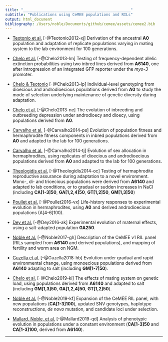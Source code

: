 ```yaml
---
title: "________________________________________________"
subtitle: "Publications using CeMEE populations and RILs"
output: html_document
bibliography: /Users/noble/Documents/github/cemee/assets/cemee2.bib
---
```




* [Teotonio et al.](https://journals.plos.org/plosone/article?id=10.1371/journal.pone.0035811) [-@Teotonio2012-xj] 
Derivation of the ancestral **A0** population and adaptation of replicate populations varying in mating system to the lab environment for 100 generations. 

* [Chelo et al.](https://www.nature.com/articles/ncomms3417?origin=ppub) [-@Chelo2013-lm] 
Testing of frequency-dependent allelic extinction probabilities using two inbred lines derived from **A6140**, one after introgression of an integrated GFP reporter under the *myo-3* promoter.

* [Chelo & Teotonio](https://onlinelibrary.wiley.com/doi/full/10.1111/j.1558-5646.2012.01744.x) [-@Chelo2013-lp] Individual-level genotyping from dioecious and androdioecious populations derived from **A0** to study the mode of selection underlying maintenance of genetic diversity during adaptation.

* [Chelo et al.](https://www.nature.com/articles/hdy2013100) [-@Chelo2013-ne] 
The evolution of inbreeding and outbreeding depression under androdioecy and dioecy, using populations derived from **A0**.

* [Carvalho et al.](https://bmcevolbiol.biomedcentral.com/articles/10.1186/1471-2148-14-116) [-@Carvalho2014-ps]
Evolution of population fitness and hermaphrodite fitness components in inbred populations derived from **A0** and adapted to the lab for 100 generations. 

* [Carvalho et al.](https://bmcevolbiol.biomedcentral.com/articles/10.1186/1471-2148-14-117) [-@Carvalho2014-tj]
Evolution of sex allocation in hermaphrodites, using replicates of dioecious and androdioecious populations derived from **A0** and adapted to the lab for 100 generations. 

* [Theologidis et al.](https://bmcbiol.biomedcentral.com/articles/10.1186/s12915-014-0093-1) [-@Theologidis2014-oc] 
Testing of hermaphrodite reproductive assurance during adaptation to a novel environment. Mono-, di- and trioecious populations were derived from **A6140** and adapted to lab conditions, or to gradual or sudden increases in NaCl (including **CA[1-3]50**, **GA[1,2,4]50**, **GT[1,2]50**, **GM[1,3]50**)

* [Poullet et al.](http://onlinelibrary.wiley.com/doi/abs/10.1111/evo.13032) [-@Poullet2016-vx] 
Life-history responses to experimental evolution in hermaphrodites, using **A0** and derived androdioecious populations (A[4-6]100). 

* [Dey et al.](https://journals.plos.org/plosbiology/article?id=10.1371/journal.pbio.1002388) [-@Dey2016-ak] Experimental evolution of maternal effects, using a salt-adapted population **GA250**.

* [Noble et al.](http://www.genetics.org/content/207/4/1663) [-@Noble2017-gh] 
Description of the CeMEE v1 RIL panel (RILs sampled from **A6140** and derived populations), and mapping of fertility and worm area on NGM. 

* [Guzella et al.](https://journals.plos.org/plosgenetics/article?id=10.1371/journal.pgen.1007731) [-@Guzella2018-hb] 
Evolution under gradual and rapid environmental change, using monoecious populations derived from **A6140** adapting to salt (including **GM[1-7]50**).

* [Chelo et al.](https://www.g3journal.org/content/9/9/2811) [-@Chelo2019-ki] 
The effects of mating system on genetic load, using populations derived from **A6140** and adapted to salt (including **GM[1,3]50**, **GA[1,2,4]50**, **GT[1,2]50**).

* [Noble et al.](https://www.biorxiv.org/content/10.1101/589432v1) [-@Noble2019-kf] 
Expansion of the CeMEE RIL panel, with new populations (**CA[1-3]100**), updated SNV genotypes, haplotype reconstructions, *de novo* mutation, and candidate loci under selection. 

* [Mallard, Noble, et al.](https://www.biorxiv.org/content/10.1101/778282v1.full) [-@Mallard2019-qd] 
Analysis of phenotypic evolution in populations under a constant environment (**CA[1-3]50** and **CA[1-3]100**, derived from **A6140**).


***

